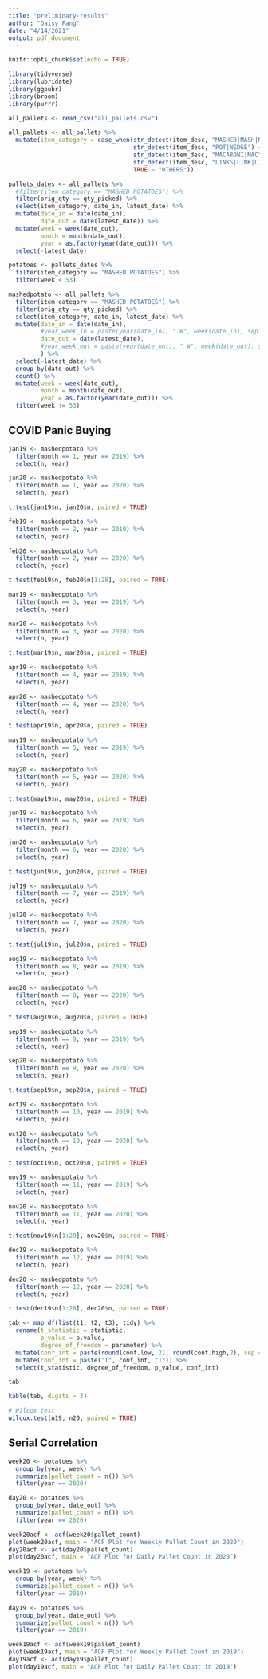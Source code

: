 ```yaml
---
title: "preliminary-results"
author: "Daisy Fang"
date: "4/14/2021"
output: pdf_document
---
```


```r
knitr::opts_chunk$set(echo = TRUE)
```

```r
library(tidyverse)
library(lubridate)
library(ggpubr)
library(broom)
library(purrr)
```

```r
all_pallets <- read_csv("all_pallets.csv")
```


```r
all_pallets <- all_pallets %>% 
  mutate(item_category = case_when(str_detect(item_desc, "MASHED|MASH|MSHD|SR CRM & CHIVE POTAS") ~ "MASHED POTATOES",
                                   str_detect(item_desc, "POT|WEDGE") ~ "OTHER POTATO",
                                   str_detect(item_desc, "MACARONI|MAC") ~ "MAC & CHEESE",
                                   str_detect(item_desc, "LINKS|LINK|LIN|PROLL|ROLL|PATTIES|PATTIS|PAT|PTY|PORK SAUS") ~ "SAUSAGE",
                                   TRUE ~ "OTHERS"))

pallets_dates <- all_pallets %>% 
  #filter(item_category == "MASHED POTATOES") %>% 
  filter(orig_qty == qty_picked) %>% 
  select(item_category, date_in, latest_date) %>% 
  mutate(date_in = date(date_in),
         date_out = date(latest_date)) %>% 
  mutate(week = week(date_out),
         month = month(date_out),
         year = as.factor(year(date_out))) %>% 
  select(-latest_date)
```

```r
potatoes <- pallets_dates %>% 
  filter(item_category == "MASHED POTATOES") %>% 
  filter(week < 53)
```

```r
mashedpotato <- all_pallets %>% 
  filter(item_category == "MASHED POTATOES") %>% 
  filter(orig_qty == qty_picked) %>% 
  select(item_category, date_in, latest_date) %>% 
  mutate(date_in = date(date_in),
         #year_week_in = paste(year(date_in), " W", week(date_in), sep = ""),
         date_out = date(latest_date),
         #year_week_out = paste(year(date_out), " W", week(date_out), sep = "")
         ) %>% 
  select(-latest_date) %>% 
  group_by(date_out) %>% 
  count() %>% 
  mutate(week = week(date_out),
         month = month(date_out),
         year = as.factor(year(date_out))) %>% 
  filter(week != 53)
```



## COVID Panic Buying

```r
jan19 <- mashedpotato %>% 
  filter(month == 1, year == 2019) %>% 
  select(n, year)

jan20 <- mashedpotato %>% 
  filter(month == 1, year == 2020) %>% 
  select(n, year)

t.test(jan19$n, jan20$n, paired = TRUE)

feb19 <- mashedpotato %>% 
  filter(month == 2, year == 2019) %>% 
  select(n, year)

feb20 <- mashedpotato %>% 
  filter(month == 2, year == 2020) %>% 
  select(n, year)

t.test(feb19$n, feb20$n[1:28], paired = TRUE)

mar19 <- mashedpotato %>% 
  filter(month == 3, year == 2019) %>% 
  select(n, year)

mar20 <- mashedpotato %>% 
  filter(month == 3, year == 2020) %>% 
  select(n, year)

t.test(mar19$n, mar20$n, paired = TRUE)

apr19 <- mashedpotato %>% 
  filter(month == 4, year == 2019) %>% 
  select(n, year)

apr20 <- mashedpotato %>% 
  filter(month == 4, year == 2020) %>% 
  select(n, year)

t.test(apr19$n, apr20$n, paired = TRUE)

may19 <- mashedpotato %>% 
  filter(month == 5, year == 2019) %>% 
  select(n, year)

may20 <- mashedpotato %>% 
  filter(month == 5, year == 2020) %>% 
  select(n, year)

t.test(may19$n, may20$n, paired = TRUE)

jun19 <- mashedpotato %>% 
  filter(month == 6, year == 2019) %>% 
  select(n, year)

jun20 <- mashedpotato %>% 
  filter(month == 6, year == 2020) %>% 
  select(n, year)

t.test(jun19$n, jun20$n, paired = TRUE)

jul19 <- mashedpotato %>% 
  filter(month == 7, year == 2019) %>% 
  select(n, year)

jul20 <- mashedpotato %>% 
  filter(month == 7, year == 2020) %>% 
  select(n, year)

t.test(jul19$n, jul20$n, paired = TRUE)

aug19 <- mashedpotato %>% 
  filter(month == 8, year == 2019) %>% 
  select(n, year)

aug20 <- mashedpotato %>% 
  filter(month == 8, year == 2020) %>% 
  select(n, year)

t.test(aug19$n, aug20$n, paired = TRUE)

sep19 <- mashedpotato %>% 
  filter(month == 9, year == 2019) %>% 
  select(n, year)

sep20 <- mashedpotato %>% 
  filter(month == 9, year == 2020) %>% 
  select(n, year)

t.test(sep19$n, sep20$n, paired = TRUE)

oct19 <- mashedpotato %>% 
  filter(month == 10, year == 2019) %>% 
  select(n, year)

oct20 <- mashedpotato %>% 
  filter(month == 10, year == 2020) %>% 
  select(n, year)

t.test(oct19$n, oct20$n, paired = TRUE)

nov19 <- mashedpotato %>% 
  filter(month == 11, year == 2019) %>% 
  select(n, year)

nov20 <- mashedpotato %>% 
  filter(month == 11, year == 2020) %>% 
  select(n, year)

t.test(nov19$n[1:29], nov20$n, paired = TRUE)

dec19 <- mashedpotato %>% 
  filter(month == 12, year == 2019) %>% 
  select(n, year)

dec20 <- mashedpotato %>% 
  filter(month == 12, year == 2020) %>% 
  select(n, year)

t.test(dec19$n[1:28], dec20$n, paired = TRUE)
```


```r
tab <- map_df(list(t1, t2, t3), tidy) %>%
  rename(t_statistic = statistic,
         p_value = p.value,
         degree_of_freedom = parameter) %>% 
  mutate(conf_int = paste(round(conf.low, 2), round(conf.high,2), sep = ", ")) %>% 
  mutate(conf_int = paste("(", conf_int, ")")) %>% 
  select(t_statistic, degree_of_freedom, p_value, conf_int)

tab

kable(tab, digits = 3)
```


```r
# Wilcox test
wilcox.test(n19, n20, paired = TRUE)
```

## Serial Correlation

```r
week20 <- potatoes %>% 
  group_by(year, week) %>% 
  summarize(pallet_count = n()) %>% 
  filter(year == 2020)

day20 <- potatoes %>% 
  group_by(year, date_out) %>% 
  summarize(pallet_count = n()) %>% 
  filter(year == 2020)

week20acf <- acf(week20$pallet_count)
plot(week20acf, main = "ACF Plot for Weekly Pallet Count in 2020")
day20acf <- acf(day20$pallet_count)
plot(day20acf, main = "ACF Plot for Daily Pallet Count in 2020")

week19 <- potatoes %>% 
  group_by(year, week) %>% 
  summarize(pallet_count = n()) %>% 
  filter(year == 2019)

day19 <- potatoes %>% 
  group_by(year, date_out) %>% 
  summarize(pallet_count = n()) %>% 
  filter(year == 2019)

week19acf <- acf(week19$pallet_count)
plot(week19acf, main = "ACF Plot for Weekly Pallet Count in 2019")
day19acf <- acf(day19$pallet_count)
plot(day19acf, main = "ACF Plot for Daily Pallet Count in 2019")
```


